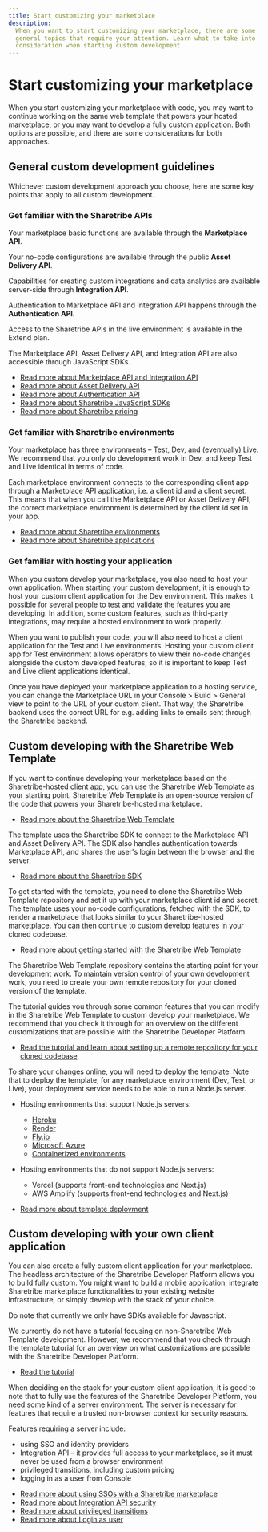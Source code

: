 ```yaml
---
title: Start customizing your marketplace
description:
  When you want to start customizing your marketplace, there are some
  general topics that require your attention. Learn what to take into
  consideration when starting custom development
---
```


# Start customizing your marketplace

When you start customizing your marketplace with code, you may want to
continue working on the same web template that powers your hosted
marketplace, or you may want to develop a fully custom application. Both
options are possible, and there are some considerations for both
approaches.

## General custom development guidelines

Whichever custom development approach you choose, here are some key
points that apply to all custom development.

### Get familiar with the Sharetribe APIs

Your marketplace basic functions are available through the **Marketplace
API**.

Your no-code configurations are available through the public **Asset
Delivery API**.

Capabilities for creating custom integrations and data analytics are
available server-side through **Integration API**.

Authentication to Marketplace API and Integration API happens through
the **Authentication API**.

Access to the Sharetribe APIs in the live environment is available in
the Extend plan.

The Marketplace API, Asset Delivery API, and Integration API are also
accessible through JavaScript SDKs.

- [Read more about Marketplace API and Integration API](/concepts/api-sdk/marketplace-api-integration-api/)
- [Read more about Asset Delivery API](/references/assets/)
- [Read more about Authentication API](/concepts/api-sdk/authentication-api/)
- [Read more about Sharetribe JavaScript SDKs](/concepts/api-sdk/js-sdk/)
- [Read more about Sharetribe pricing](https://www.sharetribe.com/pricing/)

### Get familiar with Sharetribe environments

Your marketplace has three environments – Test, Dev, and (eventually)
Live. We recommend that you only do development work in Dev, and keep
Test and Live identical in terms of code.

Each marketplace environment connects to the corresponding client app
through a Marketplace API application, i.e. a client id and a client
secret. This means that when you call the Marketplace API or Asset
Delivery API, the correct marketplace environment is determined by the
client id set in your app.

- [Read more about Sharetribe environments](/concepts/development/sharetribe-environments/)
- [Read more about Sharetribe applications](/concepts/development/applications/)

### Get familiar with hosting your application

When you custom develop your marketplace, you also need to host your own
application. When starting your custom development, it is enough to host
your custom client application for the Dev environment. This makes it
possible for several people to test and validate the features you are
developing. In addition, some custom features, such as third-party
integrations, may require a hosted environment to work properly.

When you want to publish your code, you will also need to host a client
application for the Test and Live environments. Hosting your custom
client app for Test environment allows operators to view their no-code
changes alongside the custom developed features, so it is important to
keep Test and Live client applications identical.

Once you have deployed your marketplace application to a hosting
service, you can change the Marketplace URL in your Console > Build >
General view to point to the URL of your custom client. That way, the
Sharetribe backend uses the correct URL for e.g. adding links to emails
sent through the Sharetribe backend.

## Custom developing with the Sharetribe Web Template

If you want to continue developing your marketplace based on the
Sharetribe-hosted client app, you can use the Sharetribe Web Template as
your starting point. Sharetribe Web Template is an open-source version
of the code that powers your Sharetribe-hosted marketplace.

- [Read more about the Sharetribe Web Template](/template/introduction/sharetribe-web-template/)

The template uses the Sharetribe SDK to connect to the Marketplace API
and Asset Delivery API. The SDK also handles authentication towards
Marketplace API, and shares the user's login between the browser and the
server.

- [Read more about the Sharetribe SDK](https://sharetribe.github.io/flex-sdk-js/)

To get started with the template, you need to clone the Sharetribe Web
Template repository and set it up with your marketplace client id and
secret. The template uses your no-code configurations, fetched with the
SDK, to render a marketplace that looks similar to your
Sharetribe-hosted marketplace. You can then continue to custom develop
features in your cloned codebase.

- [Read more about getting started with the Sharetribe Web Template](/introduction/introducing-template/)

The Sharetribe Web Template repository contains the starting point for
your development work. To maintain version control of your own
development work, you need to create your own remote repository for your
cloned version of the template.

The tutorial guides you through some common features that you can modify
in the Sharetribe Web Template to custom develop your marketplace. We
recommend that you check it through for an overview on the different
customizations that are possible with the Sharetribe Developer Platform.

- [Read the tutorial and learn about setting up a remote repository for your cloned codebase](/tutorial/)

To share your changes online, you will need to deploy the template. Note
that to deploy the template, for any marketplace environment (Dev, Test,
or Live), your deployment service needs to be able to run a Node.js
server.

- Hosting environments that support Node.js servers:
  - [Heroku](https://www.sharetribe.com/docs/template/hosting/how-to-deploy-template-to-heroku/)
  - [Render](https://www.sharetribe.com/docs/tutorial/deploy-to-render/)
  - [Fly.io](https://fly.io/docs/js/)
  - [Microsoft Azure](https://learn.microsoft.com/en-us/azure/app-service/quickstart-nodejs?tabs=linux&pivots=development-environment-vscode)
  - [Containerized environments](https://www.sharetribe.com/docs/template/hosting/run-template-with-docker/)

- Hosting environments that do not support Node.js servers:
  - Vercel (supports front-end technologies and Next.js)
  - AWS Amplify (supports front-end technologies and Next.js)

* [Read more about template deployment](/template/hosting/how-to-deploy-template-to-production/)

## Custom developing with your own client application

You can also create a fully custom client application for your
marketplace. The headless architecture of the Sharetribe Developer
Platform allows you to build fully custom. You might want to build a
mobile application, integrate Sharetribe marketplace functionalities to
your existing website infrastructure, or simply develop with the stack
of your choice.

Do note that currently we only have SDKs available for Javascript.

We currently do not have a tutorial focusing on non-Sharetribe Web
Template development. However, we recommend that you check through the
template tutorial for an overview on what customizations are possible
with the Sharetribe Developer Platform.

- [Read the tutorial](/tutorial/)

When deciding on the stack for your custom client application, it is
good to note that to fully use the features of the Sharetribe Developer
Platform, you need some kind of a server environment. The server is
necessary for features that require a trusted non-browser context for
security reasons.

Features requiring a server include:

- using SSO and identity providers
- Integration API – it provides full access to your marketplace, so it
  must never be used from a browser environment
- privileged transitions, including custom pricing
- logging in as a user from Console

* [Read more about using SSOs with a Sharetribe marketplace](/concepts/users-and-authentication/social-logins-and-sso/)
* [Read more about Integration API security](https://github.com/sharetribe/integration-api-examples#warning-usage-with-your-web-app--website)
* [Read more about privileged transitions](/concepts/transactions/privileged-transitions/)
* [Read more about Login as user](/concepts/users-and-authentication/login-as-user/)
